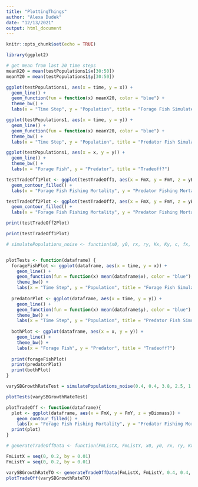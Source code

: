 ```yaml
---
title: "PlottingThings"
author: "Alexa Dudek"
date: "12/13/2021"
output: html_document
---
```


```r
knitr::opts_chunk$set(echo = TRUE)
```

```r
library(ggplot2)
```


```r

# get mean from last 20 time steps
meanX20 = mean(testPopulations1$x[30:50])
meanY20 = mean(testPopulations1$y[30:50])

ggplot(testPopulations1, aes(x = time, y = x)) + 
  geom_line() +
  geom_function(fun = function(x) meanX20, color = "blue") +
  theme_bw() + 
  labs(x = "Time Step", y = "Population", title = "Forage Fish Simulated Time Series")

ggplot(testPopulations1, aes(x = time, y = y)) + 
  geom_line() +
  geom_function(fun = function(x) meanY20, color = "blue") +
  theme_bw() + 
  labs(x = "Time Step", y = "Population", title = "Predator Fish Simulated Time Series")

ggplot(testPopulations1, aes(x = x, y = y)) + 
  geom_line() +
  theme_bw() + 
  labs(x = "Forage Fish", y = "Predator", title = "Tradeoff?")

```


```r
testTradeOff1Plot <- ggplot(testTradeOff1, aes(x = FmX, y = FmY, z = yBiomass)) +
  geom_contour_filled() +
  labs(x = "Forage Fish Fishing Mortality", y = "Predator Fishing Mortality", title = "Trade Off Contour Analysis")

testTradeOff2Plot <- ggplot(testTradeOff2, aes(x = FmX, y = FmY, z = yBiomass)) +
  geom_contour_filled() +
  labs(x = "Forage Fish Fishing Mortality", y = "Predator Fishing Mortality", title = "Trade Off Contour Analysis on 200 years")

print(testTradeOff2Plot)

print(testTradeOff1Plot)
```

```r
# simulatePopulations_noise <- function(x0, y0, rx, ry, Kx, Ky, c, fx, fy, numTimeSteps = 50)


plotTests <- function(dataframe) {
  forageFishPlot <- ggplot(dataframe, aes(x = time, y = x)) + 
    geom_line() +
    geom_function(fun = function(x) mean(dataframe$x), color = "blue") +
    theme_bw() + 
    labs(x = "Time Step", y = "Population", title = "Forage Fish Simulated Time Series")
  
  predatorPlot <- ggplot(dataframe, aes(x = time, y = y)) + 
    geom_line() +
    geom_function(fun = function(x) mean(dataframe$y), color = "blue") +
    theme_bw() + 
    labs(x = "Time Step", y = "Population", title = "Predator Fish Simulated Time Series")
  
  bothPlot <- ggplot(dataframe, aes(x = x, y = y)) + 
    geom_line() +
    theme_bw() + 
    labs(x = "Forage Fish", y = "Predator", title = "Tradeoff?")
  
  print(forageFishPlot)
  print(predatorPlot)
  print(bothPlot)
}

varySBGrowthRateTest = simulatePopulations_noise(0.4, 0.4, 3.8, 2.5, 1.0, 1.0, 0.1, 0.2, 0.2, 50)

plotTests(varySBGrowthRateTest)

```

```r

plotTradeOff <- function(dataframe){
  plot <- ggplot(dataframe, aes(x = FmX, y = FmY, z = yBiomass)) +
    geom_contour_filled() +
    labs(x = "Forage Fish Fishing Mortality", y = "Predator Fishing Mortality", title = "Trade Off Contour Analysis")
  print(plot)
}

# generateTradeOffData <- function(FmListX, FmListY, x0, y0, rx, ry, Kx, Ky, c, numTimeSteps = 50, numMeanYears = 20)

FmListX = seq(0, 0.2, by = 0.01) 
FmListY = seq(0, 0.2, by = 0.01)

varySBGrowthRateTO <- generateTradeOffData(FmListX, FmListY, 0.4, 0.4, 3.8, 2.5, 1.0, 1.0, 0.1, 50, 50)
plotTradeOff(varySBGrowthRateTO)

```

